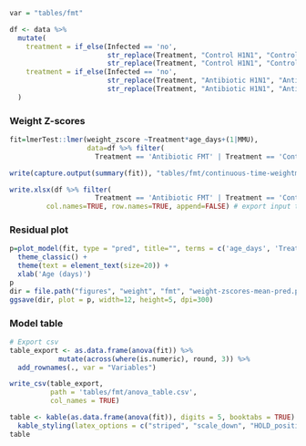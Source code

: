 ```r
var = "tables/fmt"
```


```r
df <- data %>%
  mutate(
    treatment = if_else(Infected == 'no',
                        str_replace(Treatment, "Control H1N1", "Control"),
                        str_replace(Treatment, "Control H1N1", "Control H1N1")),
    treatment = if_else(Infected == 'no',
                        str_replace(Treatment, "Antibiotic H1N1", "Antibiotic"),
                        str_replace(Treatment, "Antibiotic H1N1", "Antibiotic H1N1"))
  )
```


### Weight Z-scores

```r
fit=lmerTest::lmer(weight_zscore ~Treatment*age_days+(1|MMU),
                   data=df %>% filter(
                     Treatment == 'Antibiotic FMT' | Treatment == 'Control'))

write(capture.output(summary(fit)), "tables/fmt/continuous-time-weightmod.txt") # export model summary to file

write.xlsx(df %>% filter(
                     Treatment == 'Antibiotic FMT' | Treatment == 'Control'), file= paste(var, "/continuous-modinput" , ".xlsx", sep=""), sheetName="Sheet1",
         col.names=TRUE, row.names=TRUE, append=FALSE) # export input table for model
```

### Residual plot

```r
p=plot_model(fit, type = "pred", title="", terms = c('age_days', 'Treatment'), colors = c("darkgreen", "darkblue"), show.data=TRUE) +
  theme_classic() +
  theme(text = element_text(size=20)) +
  xlab('Age (days)')
p
dir = file.path("figures", "weight", "fmt", "weight-zscores-mean-pred.png")
ggsave(dir, plot = p, width=12, height=5, dpi=300)
```

### Model table
```r
# Export csv
table_export <- as.data.frame(anova(fit)) %>%
            mutate(across(where(is.numeric), round, 3)) %>%
  add_rownames(., var = "Variables")

write_csv(table_export,
          path = 'tables/fmt/anova_table.csv',
          col_names = TRUE)

table <- kable(as.data.frame(anova(fit)), digits = 5, booktabs = TRUE) %>%
  kable_styling(latex_options = c("striped", "scale_down", "HOLD_position"))
table
```

